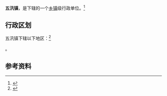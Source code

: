 {{中国乡级行政区|32/09/22/101/000}}

'''五汛镇'''，是{{PRC admin/fullname|32/09/22/101/000|3}}下辖的一个[[乡镇|乡镇]]级行政单位。<ref>{{PRC admin/ref sgc|{{PRC admin/parent|32/09/22/101/000}}}}</ref>

== 行政区划 ==

五汛镇下辖以下地区：<ref>{{PRC admin/ref sgc|32/09/22/101/000}}</ref>

{{PRC admin/children|32/09/22/101/000}}。

== 参考资料 ==

{{reflist}}

{{行政区划小作品}}
{{PRC admin/navcat|32/09/22/101/000}}